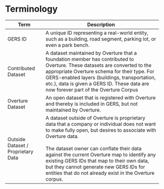 # Terminology

|  Term | Description |
| - | - |
| GERS ID| A unique ID representing a real-world entity, such as a building, road segment, parking lot, or even a park bench. |
| Contributed Dataset | A dataset maintained by Overture that a foundation member has contributed to Overture. These datasets are converted to the appropriate Overture schema for their type. For GERS-enabled layers (buildings, transportation, etc.), data is given a GERS ID. These data are now forever part of the Overture Corpus|
| Overture Dataset | An open dataset that is registered with Overture and thereby is included in GERS, but not maintained by Overture. |
| Outside Dataset / Proprietary Data | A dataset outside of Overture is proprietary data that a company or individual does not want to make fully open, but desires to associate with Overture data. <br /> <br /> The dataset owner can conflate their data against the current Overture map to identify any existing GERS IDs that map to their own data, but they cannot generate new GERS IDs for entities that do not already exist in the Overture corpus. |
